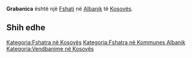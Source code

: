 {{Fshat në Kosovës
 | Emri                = Grabanica
 | EmriAlt                = Fushelum,Fushelumi,Fushëlum,Fushëlumi,Gornja Grabanica,Grabanica,Grabanice,Grabanicë,Grebanica,Грабаница
 | Emri (Rasa dhanore) = 
 | Figura              = 
 | Shteti              = Kosovës
 | Komuna              = Albanik
 | Kodi postar         = 
 | Sipërfaqja          = 

 | Popullsia           = 

 | Regj. i popullsisë  = 
 | Dend. e popullsisë  = 
 | Faqja zyrtare       = 
 <!--- Koordinatat ----> 
 | Gjerësia            = 42.58694
 | Gjatësia            = 20.53556
 | Lartësia            = 
}}
'''Grabanica''' është një [[Fshati]] në [[Albanik]] të [[Kosovës]].

<!-- == Gjeografia == -->
<!-- == Historia == -->
<!-- == Demografia == -->
== Shih edhe ==
{{Komuna Albanik}}
{{Kosovo-Administrata-Cung}}

[[Kategoria:Fshatra në Kosovës]]
[[Kategoria:Fshatra në Kommunes Albanik]]
[[Kategoria:Vendbanime në Kosovës]]